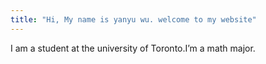 ---
title: "Hi, My name is yanyu wu. welcome to my website"
---

I am a student at the university of Toronto.I'm a math major.

